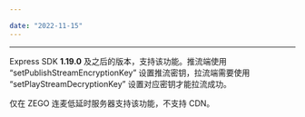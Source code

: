 ```yaml
---

date: "2022-11-15"
---
```


<Title>Express 推流是否支持设置密钥，需要使用对应密钥才能拉流？</Title>



- - -

Express SDK **1.19.0** 及之后的版本，支持该功能。推流端使用 “setPublishStreamEncryptionKey” 设置推流密钥，拉流端需要使用 “setPlayStreamDecryptionKey” 设置对应密钥才能拉流成功。

<Note title="说明">


仅在 ZEGO 连麦低延时服务器支持该功能，不支持 CDN。

</Note>


